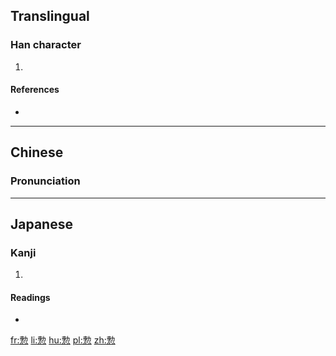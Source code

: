 ==Translingual==

===Han character===
{{Han char|rn=61|rad=心|as=09|sn=13|four=|canj=十尸心 (JSP)|ids=⿱[[勃]][[心]]}}

# {{defn|Han|sort=心09}}

====References====
* {{Han ref|kx=0393.250|dkj=10890|dj=0730.020|hdz=42321.010|uh=6102|ud=24834}}

----

==Chinese==
{{zh-hanzi-box|[[愂]]}}

===Pronunciation===
{{zh-pron
|m=bèi
|c=
|mc=
|oc=
|ma=
|cat=
}}

----

==Japanese==

===Kanji===
{{ja-kanji|grade=|rs=心09}}

# {{defn|lang=ja|sort=心09}}

====Readings====
* {{ja-readings|on=[[ぼつ]] (botsu), [[はい]] (hai)|kun=[[もとる]] (motoru)}}

[[fr:愂]]
[[li:愂]]
[[hu:愂]]
[[pl:愂]]
[[zh:愂]]